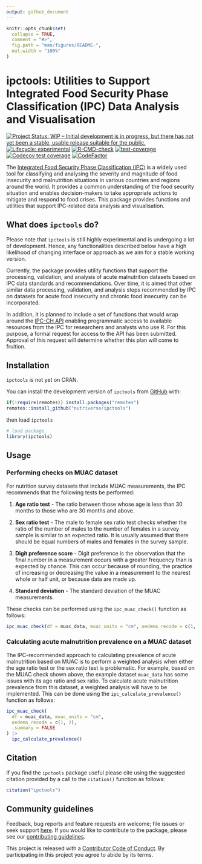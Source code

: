 ```yaml
---
output: github_document
---
```


<!-- README.md is generated from README.Rmd. Please edit that file -->

```r
knitr::opts_chunk$set(
  collapse = TRUE,
  comment = "#>",
  fig.path = "man/figures/README-",
  out.width = "100%"
)
```

# ipctools: Utilities to Support Integrated Food Security Phase Classification (IPC) Data Analysis and Visualisation

<!-- badges: start -->
[![Project Status: WIP – Initial development is in progress, but there has not yet been a stable, usable release suitable for the public.](https://www.repostatus.org/badges/latest/wip.svg)](https://www.repostatus.org/#wip)
[![Lifecycle: experimental](https://img.shields.io/badge/lifecycle-experimental-orange.svg)](https://lifecycle.r-lib.org/articles/stages.html#experimental)
[![R-CMD-check](https://github.com/nutriverse/ipctools/actions/workflows/R-CMD-check.yaml/badge.svg)](https://github.com/nutriverse/ipctools/actions/workflows/R-CMD-check.yaml)
[![test-coverage](https://github.com/nutriverse/ipctools/actions/workflows/test-coverage.yaml/badge.svg)](https://github.com/nutriverse/ipctools/actions/workflows/test-coverage.yaml)
[![Codecov test coverage](https://codecov.io/gh/nutriverse/ipctools/branch/main/graph/badge.svg)](https://app.codecov.io/gh/nutriverse/ipctools?branch=main)
[![CodeFactor](https://www.codefactor.io/repository/github/nutriverse/ipctools/badge)](https://www.codefactor.io/repository/github/nutriverse/ipctools)
<!-- badges: end -->

The [Integrated Food Security Phase Classification (IPC)](https://www.ipcinfo.org/) is a widely used tool for classifying and analysing the severity and magnitude of food insecurity and malnutrition situations in various countries and regions around the world. It provides a common understanding of the food security situation and enables decision-makers to take appropriate actions to mitigate and respond to food crises. This package provides functions and utilities that support IPC-related data analysis and visualisation.

## What does `ipctools` do?

Please note that `ipctools` is still highly experimental and is undergoing a lot of development. Hence, any functionalities described below have a high likelihood of changing interface or approach as we aim for a stable working version.

Currently, the package provides utility functions that support the processing, validation, and analysis of acute malnutrition datasets based on IPC data standards and recommendations. Over time, it is aimed that other similar data processing, validation, and analysis steps recommended by IPC on datasets for acute food insecurity and chronic food insecurity can be incorporated.

In addition, it is planned to include a set of functions that would wrap around the [IPC-CH API](https://www.ipcinfo.org/ipc-country-analysis/api/) enabling programmatic access to available resources from the IPC for researchers and analysts who use R. For this purpose, a formal request for access to the API has been submitted. Approval of this request will determine whether this plan will come to fruition.

## Installation

`ipctools` is not yet on CRAN.

You can install the development version of `ipctools` from [GitHub](https://github.com/nutriverse/ipctools) with:

```r
if(!require(remotes)) install.packages("remotes")
remotes::install_github("nutriverse/ipctools")
```

then load `ipctools`

```r
# load package
library(ipctools)
```

## Usage

### Performing checks on MUAC dataset

For nutrition survey datasets that include MUAC measurements, the IPC recommends that the following tests be performed:

1. **Age ratio test** - The ratio between those whose age is less than 30 months to those who are 30 months and above.

2. **Sex ratio test** - The male to female sex ratio test checks whether the ratio of the number of males to the number of females in a survey sample is similar to an expected ratio. It is usually assumed that there should be equal numbers of males and females in the survey sample.

3. **Digit preference score** - Digit preference is the observation that the final number in a measurement occurs with a greater frequency than is expected by chance. This can occur because of rounding, the practice of increasing or decreasing the value in a measurement to the nearest whole or half unit, or because data are made up.

4. **Standard deviation** - The standard deviation of the MUAC measurements.

These checks can be performed using the `ipc_muac_check()` function as follows:

```r
ipc_muac_check(df = muac_data, muac_units = "cm", oedema_recode = c(1, 2))
```

### Calculating acute malnutrition prevalence on a MUAC dataset

The IPC-recommended approach to calculating prevalence of acute malnutrition based on MUAC is to perform a weighted analysis when either the age ratio test or the sex ratio test is problematic. For example, based on the MUAC check shown above, the example dataset `muac_data` has some issues with its age ratio and sex ratio. To calculate acute malnutrition prevalence from this dataset, a weighted analysis will have to be implemented. This can be done using the `ipc_calculate_prevalence()` function as follows:

```r
ipc_muac_check(
  df = muac_data, muac_units = "cm", 
  oedema_recode = c(1, 2), 
  .summary = FALSE
) |>
  ipc_calculate_prevalence()
```

## Citation

If you find the `ipctools` package useful please cite using the suggested citation provided by a call to the `citation()` function as follows:

```r
citation("ipctools")
```

## Community guidelines

Feedback, bug reports and feature requests are welcome; file issues or seek support [here](https://github.com/nutriverse/ipctools/issues). If you would like to contribute to the package, please see our [contributing guidelines](https://nutriverse.io/ipctools/CONTRIBUTING.html).

This project is released with a [Contributor Code of Conduct](https://nutriverse.io/ipctools/CODE_OF_CONDUCT.html). By participating in this project you agree to abide by its terms.

